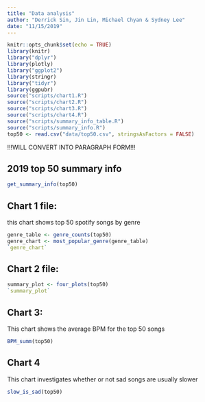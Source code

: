 ```yaml
---
title: "Data analysis"
author: "Derrick Sin, Jin Lin, Michael Chyan & Sydney Lee"
date: "11/15/2019"
---
```


```r
knitr::opts_chunk$set(echo = TRUE)
library(knitr)
library("dplyr")
library(plotly)
library("ggplot2")
library(stringr)
library("tidyr")
library(ggpubr)
source("scripts/chart1.R")
source("scripts/chart2.R")
source("scripts/chart3.R")
source("scripts/chart4.R")
source("scripts/summary_info_table.R")
source("scripts/summary_info.R")
top50 <- read.csv("data/top50.csv", stringsAsFactors = FALSE)
```

!!!WILL CONVERT INTO PARAGRAPH FORM!!!

## 2019 top 50 summary info
```r
get_summary_info(top50)
```

## Chart 1 file: 
this chart shows top 50 spotify songs by genre
```r
genre_table <- genre_counts(top50)
genre_chart <- most_popular_genre(genre_table)
`genre_chart`
```

## Chart 2 file:
```r
summary_plot <- four_plots(top50)
`summary_plot`
```

## Chart 3:
This chart shows the average BPM for the top 50 songs
```r
BPM_summ(top50)
```

## Chart 4
This chart investigates whether or not sad songs are usually slower
```r
slow_is_sad(top50)
```
